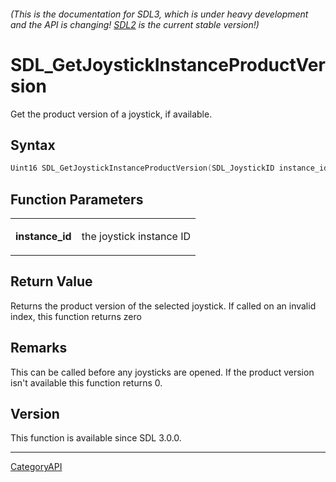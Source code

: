 ====== (This is the documentation for SDL3, which is under heavy development and the API is changing! [https://wiki.libsdl.org/ SDL2] is the current stable version!) ======
= SDL_GetJoystickInstanceProductVersion =

Get the product version of a joystick, if available.

== Syntax ==

<syntaxhighlight lang='c'>
Uint16 SDL_GetJoystickInstanceProductVersion(SDL_JoystickID instance_id);
</syntaxhighlight>

== Function Parameters ==

{|
|'''instance_id'''
|the joystick instance ID
|}

== Return Value ==

Returns the product version of the selected joystick. If called on an
invalid index, this function returns zero

== Remarks ==

This can be called before any joysticks are opened. If the product version
isn't available this function returns 0.

== Version ==

This function is available since SDL 3.0.0.

----
[[CategoryAPI]]



